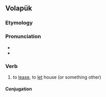 ==Volapük==

===Etymology===
{{suffix|vo|bail|ön}}

===Pronunciation===
* {{IPA|/baiˈløn/|lang=vo}}
* {{hyphenation|ba|i|lön|lang=vo}}

===Verb===
{{head|vo|verb}}

# {{lb|vo|transitive}} to [[lease]], to [[let]] house (or something other)

====Conjugation====
{{vo-conj}}